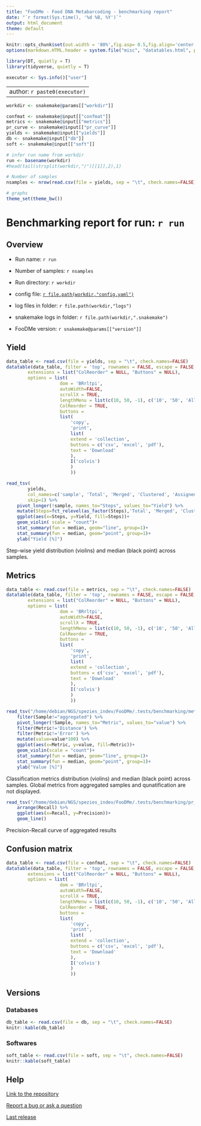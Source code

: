 ```yaml
---
title: "FooDMe - Food DNA Metabarcoding - benchmarking report"
date: "`r format(Sys.time(), '%d %B, %Y')`"
output: html_document
theme: default
---
```


<style type="text/css">
.main-container {
  max-width: 1800px;
  margin-left: auto;
  margin-right: auto;
}
</style>

```r

knitr::opts_chunk$set(out.width = '80%',fig.asp= 0.5,fig.align='center',echo=FALSE, warning=FALSE, message=FALSE)
options(markdown.HTML.header = system.file("misc", "datatables.html", package = "knitr"))

library(DT, quietly = T)
library(tidyverse, quietly = T)

executor <- Sys.info()["user"]
```

---
author: `r paste0(executor)`
---

```r
workdir <- snakemake@params[["workdir"]]

confmat <- snakemake@input[["confmat"]]
metrics <- snakemake@input[["metrics"]]
pr_curve <- snakemake@input[["pr_curve"]]
yields <- snakemake@input[["yields"]]
db <- snakemake@input[["db"]]
soft <- snakemake@input[["soft"]]

# infer run name from workdir
run <- basename(workdir)
#head(tail(strsplit(workdir,"/")[[1]],2),1)

# Number of samples
nsamples <- nrow(read.csv(file = yields, sep = "\t", check.names=FALSE))

# graphs
theme_set(theme_bw())
```

# Benchmarking report for run: `r run` {.tabset}

## Overview

* Run name: `r run`

* Number of samples: `r nsamples`

* Run directory: `r workdir`

* config file: <a href=../config.yaml>`r file.path(workdir,"config.yaml")`<a/>

* log files in folder: `r file.path(workdir,"logs")`

* snakemake logs in folder: `r file.path(workdir,".snakemake")`

* FooDMe version: `r snakemake@params[["version"]]`


## Yield

```r
data_table <- read.csv(file = yields, sep = "\t", check.names=FALSE)
datatable(data_table, filter = 'top', rownames = FALSE, escape = FALSE,
		extensions = list("ColReorder" = NULL, "Buttons" = NULL),
		options = list(	
					dom = 'BRrltpi',
					autoWidth=FALSE,
					scrollX = TRUE,
					lengthMenu = list(c(10, 50, -1), c('10', '50', 'All')),
					ColReorder = TRUE,
					buttons =
					list(
						'copy',
						'print',
						list(
						extend = 'collection',
						buttons = c('csv', 'excel', 'pdf'),
						text = 'Download'
						),
						I('colvis')
						)
						))
```



```r
read_tsv(
        yields,
        col_names=c('sample', 'Total', 'Merged', 'Clustered', 'Assigned'),
        skip=1) %>% 
    pivot_longer(!sample, names_to="Steps", values_to="Yield") %>% 
    mutate(Steps=fct_relevel(as_factor(Steps),'Total', 'Merged', 'Clustered', 'Assigned')) %>%
    ggplot(aes(x=Steps, y=Yield, fill=Steps))+
    geom_violin( scale = "count")+
    stat_summary(fun = median, geom="line", group=1)+
    stat_summary(fun = median, geom="point", group=1)+
    ylab("Yield [%]")
```

Step-wise yield distribution (violins) and median (black point) across samples.

## Metrics

```r
data_table <- read.csv(file = metrics, sep = "\t", check.names=FALSE)
datatable(data_table, filter = 'top', rownames = FALSE, escape = FALSE,
		extensions = list("ColReorder" = NULL, "Buttons" = NULL),
		options = list(	
					dom = 'BRrltpi',
					autoWidth=FALSE,
					scrollX = TRUE,
					lengthMenu = list(c(10, 50, -1), c('10', '50', 'All')),
					ColReorder = TRUE,
					buttons =
					list(
						'copy',
						'print',
						list(
						extend = 'collection',
						buttons = c('csv', 'excel', 'pdf'),
						text = 'Download'
						),
						I('colvis')
						)
						))
```



```r
read_tsv("/home/debian/NGS/spezies_indev/FooDMe/.tests/benchmarking/metrics.tsv") %>%
    filter(Sample!="aggregated") %>%
    pivot_longer(!Sample, names_to="Metric", values_to="value") %>%
    filter(Metric!='Distance') %>%
    filter(Metric!='Error') %>%
    mutate(value=value*100) %>%
    ggplot(aes(x=Metric, y=value, fill=Metric))+
    geom_violin(scale = "count")+
    stat_summary(fun = median, geom="line", group=1)+
    stat_summary(fun = median, geom="point", group=1)+
    ylab("Value [%]")
````

Classification metrics distribution (violins) and median (black point) across samples.
Global metrics from aggregated samples and qunatification are not displayed.



```r
read_tsv("/home/debian/NGS/spezies_indev/FooDMe/.tests/benchmarking/pr_curve.tsv") %>%
    arrange(Recall) %>%
    ggplot(aes(x=Recall, y=Precision))+
    geom_line()
```

Precision-Recall curve of aggregated results

## Confusion matrix

```r
data_table <- read.csv(file = confmat, sep = "\t", check.names=FALSE)
datatable(data_table, filter = 'top', rownames = FALSE, escape = FALSE,
		extensions = list("ColReorder" = NULL, "Buttons" = NULL),
		options = list(	
					dom = 'BRrltpi',
					autoWidth=FALSE,
					scrollX = TRUE,
					lengthMenu = list(c(10, 50, -1), c('10', '50', 'All')),
					ColReorder = TRUE,
					buttons =
					list(
						'copy',
						'print',
						list(
						extend = 'collection',
						buttons = c('csv', 'excel', 'pdf'),
						text = 'Download'
						),
						I('colvis')
						)
						))
```

## Versions

### Databases

```r
db_table <- read.csv(file = db, sep = "\t", check.names=FALSE)
knitr::kable(db_table)
```

### Softwares

```r
soft_table <- read.csv(file = soft, sep = "\t", check.names=FALSE)
knitr::kable(soft_table)
```

## Help

[Link to the repository](https://github.com/CVUA-RRW/FooDMe)


[Report a bug or ask a question](https://github.com/CVUA-RRW/FooDMe/issues/new)


[Last release](https://github.com/CVUA-RRW/FooDMe/releases)
